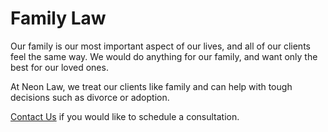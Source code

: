 
<PublicLayout>

<Seo
title="Family Law"
description="At Neon Law, our family law practice encompasses extending the love we have for our family to you and yours."
/>

# Family Law

Our family is our most important aspect of our lives, and all of our clients
feel the same way. We would do anything for our family, and want only the
best for our loved ones.

At Neon Law, we treat our clients like family and can help with tough
decisions such as divorce or adoption.

[Contact Us](/contact) if you would like to schedule a consultation.

</PublicLayout>
